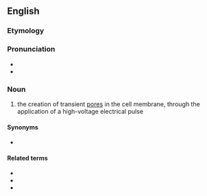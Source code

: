 ==English==
{{wikipedia}}

===Etymology===
{{prefix|electro|poration|lang=en}}

===Pronunciation===
* {{IPA|/ɪˌlɛktɹoʊpɔˈɹeɪʃən/|lang=en}}
* {{rhymes|eɪʃən|lang=en}}

===Noun===
{{en-noun|~}}

# {{lb|en|biotechnology}} the creation of transient [[pore]]s in the cell membrane, through the application of a high-voltage electrical pulse

====Synonyms====
* {{l|en|electropermeabilization}}

====Related terms====
* {{l|en|electroporate}}
* {{l|en|electroporatic}}
* {{l|en|electroporator}}